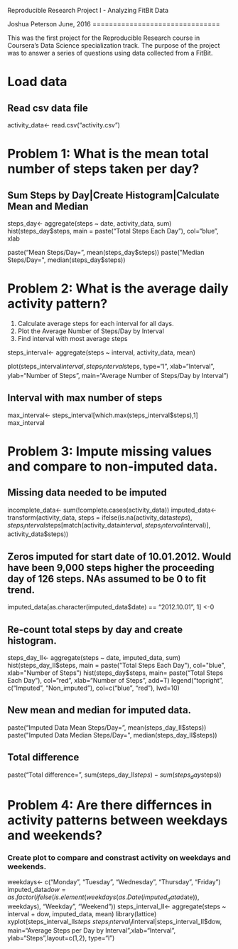 Reproducible Research Project I - Analyzing FitBit Data

Joshua Peterson
June, 2016
===============================



This was the first project for the Reproducible Research course in Coursera's Data Science specialization track. The purpose of the project was to answer a series of questions using data collected from a FitBit.</p>

# Load data

## Read csv data file

activity_data<- read.csv("activity.csv")


# Problem 1: What is the mean total number of steps taken per day?

## Sum Steps by Day|Create Histogram|Calculate Mean and Median

steps_day<- aggregate(steps ~ date, activity_data, sum)
hist(steps_day$steps, main = paste("Total Steps Each Day"), col="blue", xlab

paste("Mean Steps/Day=", mean(steps_day$steps))
paste("Median Steps/Day=", median(steps_day$steps))



# Problem 2: What is the average daily activity pattern?

1. Calculate average steps for each interval for all days.
2. Plot the Average Number of Steps/Day by Interval
3. Find interval with most average steps

steps_interval<- aggregate(steps ~ interval, activity_data, mean)

plot(steps_interval$interval, steps_interval$steps, type="l", xlab="Interval", ylab="Number of Steps", main="Average Number of Steps/Day by Interval")


## Interval with max number of steps

max_interval<- steps_interval[which.max(steps_interval$steps),1]
max_interval



# Problem 3: Impute missing values and compare to non-imputed data.

## Missing data needed to be imputed

incomplete_data<- sum(!complete.cases(activity_data))
imputed_data<- transform(activity_data, steps = ifelse(is.na(activity_data$steps), steps_interval$steps[match(activity_data$interval, steps_interval$interval)], activity_data$steps))



## Zeros imputed for start date of 10.01.2012.  Would have been 9,000 steps higher the proceeding day of 126 steps.  NAs assumed to be 0 to fit trend.

imputed_data[as.character(imputed_data$date) == "2012.10.01", 1] <-0



## Re-count total steps by day and create histogram.

steps_day_II<- aggregate(steps ~ date, imputed_data, sum)
hist(steps_day_II$steps, main = paste("Total Steps Each Day"), col="blue", xlab="Number of Steps")
hist(steps_day$steps, main= paste("Total Steps Each Day"), col="red", xlab="Number of Steps", add=T)
legend("topright", c("Imputed", "Non_imputed"), col=c("blue", "red"), lwd=10)



## New mean and median for imputed data.

paste("Imputed Data Mean Steps/Day=", mean(steps_day_II$steps))
paste("Imputed Data Median Steps/Day=", median(steps_day_II$steps))



## Total difference

paste("Total difference=", sum(steps_day_II$steps) - sum(steps_day$steps))



# Problem 4: Are there differnces in activity patterns between weekdays and weekends?

### Create plot to compare and constrast activity on weekdays and weekends.

weekdays<- c("Monday", "Tuesday", "Wednesday", "Thursday", "Friday")
imputed_data$dow = as.factor(ifelse(is.element(weekdays(as.Date(imputed_data$date)), weekdays), "Weekday", "Weekend"))
steps_interval_II<- aggregate(steps ~ interval + dow, imputed_data, mean)
library(lattice)
xyplot(steps_interval_II$steps ~ steps_interval_II$interval|steps_interval_II$dow, main="Average Steps per Day by Interval",xlab="Interval", ylab="Steps",layout=c(1,2), type="l")


